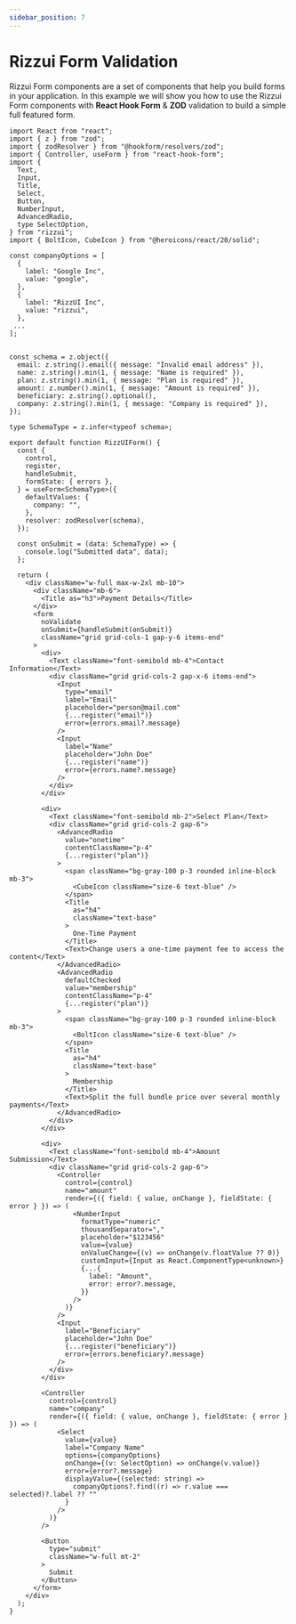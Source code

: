 ```yaml
---
sidebar_position: 7
---
```



# Rizzui Form Validation

Rizzui Form components are a set of components that help you build forms in your application. In this example we will show you how to use the Rizzui Form components with **React Hook Form** & **ZOD** validation to build a simple full featured form.

<Paper>
  <RizzUIForm />
</Paper>

```tsx
import React from "react";
import { z } from "zod";
import { zodResolver } from "@hookform/resolvers/zod";
import { Controller, useForm } from "react-hook-form";
import {
  Text,
  Input,
  Title,
  Select,
  Button,
  NumberInput,
  AdvancedRadio,
  type SelectOption,
} from "rizzui";
import { BoltIcon, CubeIcon } from "@heroicons/react/20/solid";

const companyOptions = [
  {
    label: "Google Inc",
    value: "google",
  },
  {
    label: "RizzUI Inc",
    value: "rizzui",
  },
 ...
];


const schema = z.object({
  email: z.string().email({ message: "Invalid email address" }),
  name: z.string().min(1, { message: "Name is required" }),
  plan: z.string().min(1, { message: "Plan is required" }),
  amount: z.number().min(1, { message: "Amount is required" }),
  beneficiary: z.string().optional(),
  company: z.string().min(1, { message: "Company is required" }),
});

type SchemaType = z.infer<typeof schema>;

export default function RizzUIForm() {
  const {
    control,
    register,
    handleSubmit,
    formState: { errors },
  } = useForm<SchemaType>({
    defaultValues: {
      company: "",
    },
    resolver: zodResolver(schema),
  });

  const onSubmit = (data: SchemaType) => {
    console.log("Submitted data", data);
  };

  return (
    <div className="w-full max-w-2xl mb-10">
      <div className="mb-6">
        <Title as="h3">Payment Details</Title>
      </div>
      <form
        noValidate
        onSubmit={handleSubmit(onSubmit)}
        className="grid grid-cols-1 gap-y-6 items-end"
      >
        <div>
          <Text className="font-semibold mb-4">Contact Information</Text>
          <div className="grid grid-cols-2 gap-x-6 items-end">
            <Input
              type="email"
              label="Email"
              placeholder="person@mail.com"
              {...register("email")}
              error={errors.email?.message}
            />
            <Input
              label="Name"
              placeholder="John Doe"
              {...register("name")}
              error={errors.name?.message}
            />
          </div>
        </div>

        <div>
          <Text className="font-semibold mb-2">Select Plan</Text>
          <div className="grid grid-cols-2 gap-6">
            <AdvancedRadio
              value="onetime"
              contentClassName="p-4"
              {...register("plan")}
            >
              <span className="bg-gray-100 p-3 rounded inline-block mb-3">
                <CubeIcon className="size-6 text-blue" />
              </span>
              <Title
                as="h4"
                className="text-base"
              >
                One-Time Payment
              </Title>
              <Text>Change users a one-time payment fee to access the content</Text>
            </AdvancedRadio>
            <AdvancedRadio
              defaultChecked
              value="membership"
              contentClassName="p-4"
              {...register("plan")}
            >
              <span className="bg-gray-100 p-3 rounded inline-block mb-3">
                <BoltIcon className="size-6 text-blue" />
              </span>
              <Title
                as="h4"
                className="text-base"
              >
                Membership
              </Title>
              <Text>Split the full bundle price over several monthly payments</Text>
            </AdvancedRadio>
          </div>
        </div>

        <div>
          <Text className="font-semibold mb-4">Amount Submission</Text>
          <div className="grid grid-cols-2 gap-6">
            <Controller
              control={control}
              name="amount"
              render={({ field: { value, onChange }, fieldState: { error } }) => (
                <NumberInput
                  formatType="numeric"
                  thousandSeparator=","
                  placeholder="$123456"
                  value={value}
                  onValueChange={(v) => onChange(v.floatValue ?? 0)}
                  customInput={Input as React.ComponentType<unknown>}
                  {...{
                    label: "Amount",
                    error: error?.message,
                  }}
                />
              )}
            />
            <Input
              label="Beneficiary"
              placeholder="John Doe"
              {...register("beneficiary")}
              error={errors.beneficiary?.message}
            />
          </div>
        </div>

        <Controller
          control={control}
          name="company"
          render={({ field: { value, onChange }, fieldState: { error } }) => (
            <Select
              value={value}
              label="Company Name"
              options={companyOptions}
              onChange={(v: SelectOption) => onChange(v.value)}
              error={error?.message}
              displayValue={(selected: string) =>
                companyOptions?.find((r) => r.value === selected)?.label ?? ""
              }
            />
          )}
        />

        <Button
          type="submit"
          className="w-full mt-2"
        >
          Submit
        </Button>
      </form>
    </div>
  );
}
```
